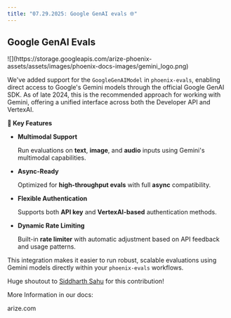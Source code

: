 ```yaml
---
title: "07.29.2025: Google GenAI evals 🌐"
---
```


<Update label="07.29.2025">

## Google GenAI Evals

<Frame>
    ![](https://storage.googleapis.com/arize-phoenix-assets/assets/images/phoenix-docs-images/gemini_logo.png)
</Frame>

We've added support for the `GoogleGenAIModel` in `phoenix-evals`, enabling direct access to Google's Gemini models through the official Google GenAI SDK. As of late 2024, this is the recommended approach for working with Gemini, offering a unified interface across both the Developer API and VertexAI.

**🚀 Key Features**

* **Multimodal Support**

    Run evaluations on **text**, **image**, and **audio** inputs using Gemini's multimodal capabilities.

* **Async-Ready**

    Optimized for **high-throughput evals** with full **async** compatibility.

* **Flexible Authentication**

    Supports both **API key** and **VertexAI-based** authentication methods.

* **Dynamic Rate Limiting**

    Built-in **rate limiter** with automatic adjustment based on API feedback and usage patterns.

This integration makes it easier to run robust, scalable evaluations using Gemini models directly within your `phoenix-evals` workflows.

Huge shoutout to [Siddharth Sahu](https://github.com/sahusiddharth) for this contribution!

More Information in our docs:

<Card title="Google Gen AI Evals | Phoenix" href="https://arize.com/docs/phoenix/integrations/llm-providers/google-gen-ai/google-gen-ai-evals" horizontal>
arize.com
</Card>
</Update>